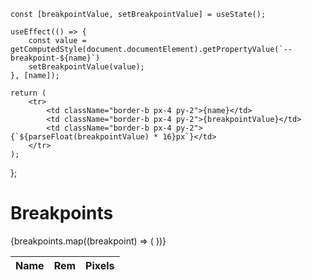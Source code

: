 
<Meta title="Theme/Tokens/Primitive/Breakpoints" />


    const [breakpointValue, setBreakpointValue] = useState();

    useEffect(() => {
        const value = getComputedStyle(document.documentElement).getPropertyValue(`--breakpoint-${name}`)
        setBreakpointValue(value);
    }, [name]);

    return (
        <tr>
            <td className="border-b px-4 py-2">{name}</td>
            <td className="border-b px-4 py-2">{breakpointValue}</td>
            <td className="border-b px-4 py-2">{`${parseFloat(breakpointValue) * 16}px`}</td>
        </tr>
    );

};

# Breakpoints

<div className="flex">
    <table className="px-4-collapse w-full table-fixed border-b bg-white text-neutral-800">
        <thead>
            <tr className="text-left">
                <th className="border-b px-4 py-2">Name</th>
                <th className="border-b px-4 py-2">Rem</th>
                <th className="border-b px-4 py-2">Pixels</th>
            </tr>
        </thead>
        <tbody>
            {breakpoints.map((breakpoint) => (
                <DisplayComponent key={breakpoint} name={breakpoint} />
            ))}
        </tbody>
    </table>
</div>
